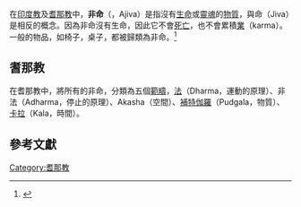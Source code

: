 {{About|耆那教及印度教中的思想|由[[墨子|墨子]]提出的[[墨家|墨家]]思想|非命 (墨家)}}
在[[印度教|印度教]]及[[耆那教|耆那教]]中，'''非命'''（{{lang-sa|अजीव}}，Ajiva）是指沒有[[生命|生命]]或[[靈魂|靈魂]]的[[物質|物質]]，與命（Jiva）是相反的概念。因為非命沒有生命，因此它不會[[死亡|死亡]]，也不會累積[[業|業]]（karma）。一般的物品，如椅子，桌子，都被歸類為非命。<ref>{{cite book |author1=釋聖嚴 |authorlink1=釋聖嚴 |title=印度佛教史 |publisher=法鼓山文教基金會 |location=臺灣 |page=275 |url=http://ddc.shengyen.org/mobile/text/02-01/275.php |language=中文 |chapter=耆那教與佛教 |quote=耆那教主張命（精神）及非命（物質）的二元論}}</ref>

==耆那教==
在耆那教中，將所有的非命，分類為五個[[範疇|範疇]]，[[法_(印度哲學)|法]]（Dharma，運動的原理）、非法（Adharma，停止的原理）、Akasha（空間）、[[補特伽羅|補特伽羅]]（Pudgala，物質）、[[卡拉_(梵文)|卡拉]]（Kala，時間）。

==參考文獻==
{{REFLIST}}
[[Category:耆那教|Category:耆那教]]